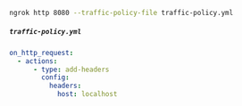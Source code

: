 ```bash
ngrok http 8080 --traffic-policy-file traffic-policy.yml
```

##### `traffic-policy.yml`

```yaml
on_http_request:
  - actions:
      - type: add-headers
        config:
          headers:
            host: localhost
```
